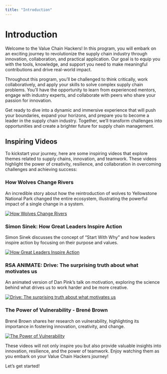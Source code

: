 ```yaml
---
title: "Introduction"
---
```


# Introduction

Welcome to the Value Chain Hackers! In this program, you will embark on an exciting journey to revolutionize the supply chain industry through innovation, collaboration, and practical application. Our goal is to equip you with the tools, knowledge, and support you need to make meaningful contributions and drive real-world impact.

Throughout this program, you'll be challenged to think critically, work collaboratively, and apply your skills to solve complex supply chain problems. You'll have the opportunity to learn from experienced mentors, engage with industry experts, and collaborate with peers who share your passion for innovation.

Get ready to dive into a dynamic and immersive experience that will push your boundaries, expand your horizons, and prepare you to become a leader in the supply chain industry. Together, we'll transform challenges into opportunities and create a brighter future for supply chain management.

## Inspiring Videos

To kickstart your journey, here are some inspiring videos that explore themes related to supply chains, innovation, and teamwork. These videos highlight the power of creativity, resilience, and collaboration in overcoming challenges and achieving success:

### How Wolves Change Rivers
An incredible story about how the reintroduction of wolves to Yellowstone National Park changed the entire ecosystem, illustrating the powerful impact of a single change in a system.

[![How Wolves Change Rivers](https://img.youtube.com/vi/ysa5OBhXz-Q/0.jpg)](https://www.youtube.com/watch?v=ysa5OBhXz-Q)

### Simon Sinek: How Great Leaders Inspire Action
Simon Sinek discusses the concept of "Start With Why" and how leaders inspire action by focusing on their purpose and values.

[![How Great Leaders Inspire Action](https://img.youtube.com/vi/qp0HIF3SfI4/0.jpg)](https://www.youtube.com/watch?v=qp0HIF3SfI4)

### RSA ANIMATE: Drive: The surprising truth about what motivates us
An animated version of Dan Pink's talk on motivation, exploring the science behind what drives us to work harder and be more creative.

[![Drive: The surprising truth about what motivates us](https://img.youtube.com/vi/u6XAPnuFjJc/0.jpg)](https://www.youtube.com/watch?v=u6XAPnuFjJc)

### The Power of Vulnerability - Brené Brown
Brené Brown shares her research on vulnerability, highlighting its importance in fostering innovation, creativity, and change.

[![The Power of Vulnerability](https://img.youtube.com/vi/iCvmsMzlF7o/0.jpg)](https://www.youtube.com/watch?v=iCvmsMzlF7o)

These videos will not only inspire you but also provide valuable insights into innovation, resilience, and the power of teamwork. Enjoy watching them as you embark on your Value Chain Hackers journey!

Let's get started!

